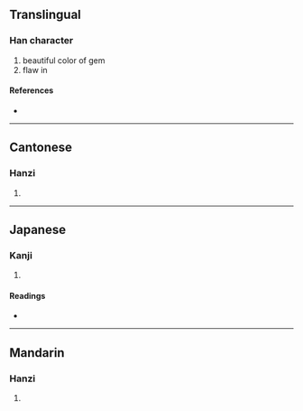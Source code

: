{{character info/new}}
==Translingual==

===Han character===
{{Han char|rn=96|rad=玉|as=05|sn=9|four=11110|canj=MGYMP|ids=⿰𤣩此}}

# beautiful color of gem
# flaw in

====References====
* {{Han ref|kx=0729.060|dkj=20900|hdz=21110.100|uh=73BC|ud=29628|bh=D2AF|bd=53935}}

----

==Cantonese==

===Hanzi===
{{yue-hanzi|jyut=|y=chi2}}

# {{defn|lang=yue|sort=玉05}}

----

==Japanese==

===Kanji===
{{ja-kanji|grade=|rs=玉05}}

# {{defn|lang=ja|sort=玉05}}

====Readings====
* {{ja-readings|on=[[せい]] (sei), [[さい]] (sai), [[さ]] (sa), [[し]] (shi)|kun=[[あざやか]] (azayaka)}}

----

==Mandarin==

===Hanzi===
{{cmn-hanzi|pin=[[cǐ]] ([[ci3]])|wg=tz'u<sup>3</sup>}}

# {{defn|lang=cmn|sort=玉05}}